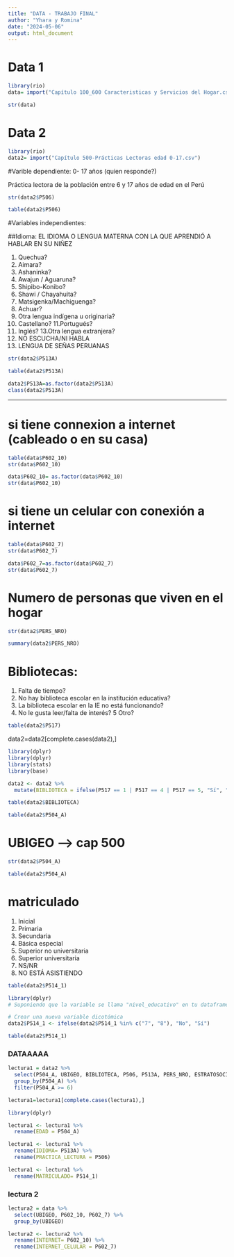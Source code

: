 ---
title: "DATA - TRABAJO FINAL"
author: "Yhara y Romina"
date: "2024-05-06"
output: html_document
---

# Data 1

```{r}
library(rio)
data= import("Capítulo 100_600 Caracteristicas y Servicios del Hogar.csv")
```

```{r}
str(data)
```

# Data 2

```{r}
library(rio)
data2= import("Capítulo 500-Prácticas Lectoras edad 0-17.csv")
```



#Varible dependiente: 
0- 17 años (quien responde?)

Práctica lectora de la población entre 6 y 17 años de edad en el Perú

```{r}
str(data2$P506)
```
```{r}
table(data2$P506)
```


#Variables independientes:


##Idioma: EL IDIOMA O LENGUA MATERNA CON LA QUE APRENDIÓ A HABLAR EN SU NIÑEZ
 
1. Quechua?
2. Aimara?
3. Ashaninka?
4. Awajun / Aguaruna?
5. Shipibo-Konibo?
6. Shawi / Chayahuita?
7. Matsigenka/Machiguenga?
8. Achuar?
9. Otra lengua indígena u originaria?
10. Castellano?
11.Portugués?
12. Inglés?
13.Otra lengua extranjera?
14. NO ESCUCHA/NI HABLA
15. LENGUA DE SEÑAS PERUANAS

```{r}
str(data2$P513A)
```
```{r}
table(data2$P513A)
```

```{r}
data2$P513A=as.factor(data2$P513A)
class(data2$P513A)
```


----------
# si tiene connexion a internet (cableado o en su casa)


```{r}
table(data$P602_10)
str(data$P602_10)
```
```{r}
data$P602_10= as.factor(data$P602_10)
str(data$P602_10)
```



# si tiene un celular con conexión a internet 


```{r}
table(data$P602_7)
str(data$P602_7)
```

```{r}
data$P602_7=as.factor(data$P602_7)
str(data$P602_7)
```




# Numero de personas que viven en el hogar

```{r}
str(data2$PERS_NRO)
```
```{r}
summary(data2$PERS_NRO)
```


# Bibliotecas:

1. Falta de tiempo?
2. No hay biblioteca escolar en la institución educativa?
3. La biblioteca escolar en la IE no está funcionando?
4. No le gusta leer/falta de interés?
5 Otro?

```{r}
table(data2$P517)
```

data2=data2[complete.cases(data2),]

```{r}
library(dplyr)
library(dplyr)
library(stats)
library(base)

data2 <- data2 %>%
  mutate(BIBLIOTECA = ifelse(P517 == 1 | P517 == 4 | P517 == 5, "Sí", "No"))
```


```{r}
table(data2$BIBLIOTECA)
```


```{r}
table(data2$P504_A)
```



# UBIGEO --> cap 500

```{r}
str(data2$P504_A)
```
```{r}
table(data2$P504_A)
```


# matriculado

1. Inicial
2. Primaria
3. Secundaria
4. Básica especial
5. Superior no universitaria
6. Superior universitaria
7. NS/NR
8. NO ESTÁ ASISTIENDO

```{r}
table(data2$P514_1)
```

```{r}
library(dplyr)
# Suponiendo que la variable se llama "nivel_educativo" en tu dataframe "data"

# Crear una nueva variable dicotómica
data2$P514_1 <- ifelse(data2$P514_1 %in% c("7", "8"), "No", "Sí")

```


```{r}
table(data2$P514_1)
```



### DATAAAAA


```{r}
lectura1 = data2 %>%
  select(P504_A, UBIGEO, BIBLIOTECA, P506, P513A, PERS_NRO, ESTRATOSOCIO, P514_1) %>%
  group_by(P504_A) %>%
  filter(P504_A >= 6)
```

```{r}
lectura1=lectura1[complete.cases(lectura1),]
```

```{r}
library(dplyr)

lectura1 <- lectura1 %>%
  rename(EDAD = P504_A) 
```


```{r}
lectura1 <- lectura1 %>%
  rename(IDIOMA= P513A) %>%
  rename(PRACTICA_LECTURA = P506) 
```

```{r}
lectura1 <- lectura1 %>%
  rename(MATRICULADO= P514_1)
```

### lectura 2

```{r}
lectura2 = data %>%
  select(UBIGEO, P602_10, P602_7) %>%
  group_by(UBIGEO)
```

```{r}
lectura2 <- lectura2 %>%
  rename(INTERNET= P602_10) %>%
  rename(INTERNET_CELULAR = P602_7)
```


















































































